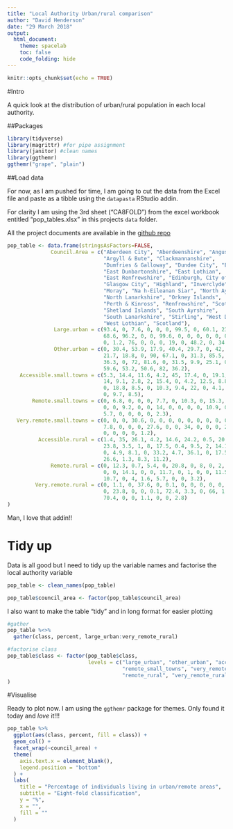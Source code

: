 ```yaml
---
title: "Local Authority Urban/rural comparison"
author: "David Henderson"
date: "29 March 2018"
output: 
  html_document:
    theme: spacelab
    toc: false
    code_folding: hide
---
```


```r
knitr::opts_chunk$set(echo = TRUE)
```

#Intro

A quick look at the distribution of urban/rural population in each local authority.

##Packages

```r
library(tidyverse)
library(magrittr) #for pipe assignment
library(janitor) #clean names
library(ggthemr)
ggthemr("grape", "plain")
```

##Load data

For now, as I am pushed for time, I am going to cut the data from the Excel file and paste as a tibble using the `datapasta` RStudio addin. 

For clarity I am using the 3rd sheet ("CA8FOLD") from the excel workbook entitled "pop_tables.xlsx" in this projects `data` folder. 

All the project documents are available in the [github repo](https://github.com/davidhen/rural_urban)

```r
pop_table <- data.frame(stringsAsFactors=FALSE,
              Council.Area = c("Aberdeen City", "Aberdeenshire", "Angus",
                               "Argyll & Bute", "Clackmannanshire",
                               "Dumfries & Galloway", "Dundee City", "East Ayrshire",
                               "East Dunbartonshire", "East Lothian",
                               "East Renfrewshire", "Edinburgh, City of", "Falkirk", "Fife",
                               "Glasgow City", "Highland", "Inverclyde", "Midlothian",
                               "Moray", "Na h-Eileanan Siar", "North Ayrshire",
                               "North Lanarkshire", "Orkney Islands",
                               "Perth & Kinross", "Renfrewshire", "Scottish Borders",
                               "Shetland Islands", "South Ayrshire",
                               "South Lanarkshire", "Stirling", "West Dunbartonshire",
                               "West Lothian", "Scotland"),
               Large.urban = c(93.4, 0, 7.6, 0, 0, 0, 99.5, 0, 60.1, 23.2,
                               68.6, 96.2, 0, 0, 99.6, 0, 0, 0, 0, 0, 0, 1.9,
                               0, 1.2, 76, 0, 0, 0, 19, 0, 48.2, 0, 34.6),
               Other.urban = c(0, 30.4, 53.9, 17.9, 40.4, 29.7, 0, 42, 27.4,
                               21.7, 18.8, 0, 90, 67.1, 0, 31.3, 85.5, 77.2,
                               36.3, 0, 72, 81.6, 0, 31.5, 9.9, 25.1, 0, 68.7,
                               59.6, 53.2, 50.6, 82, 36.2),
    Accessible.small.towns = c(5.3, 14.4, 11.6, 4.2, 45, 17.4, 0, 19.1, 7.4,
                               14, 9.1, 2.8, 2, 15.4, 0, 4.2, 12.5, 8.8, 8.2,
                               0, 18.8, 8.5, 0, 10.3, 9.4, 22, 0, 4.1, 10.7, 13.4,
                               0, 9.7, 8.5),
        Remote.small.towns = c(0, 6.8, 0, 0, 0, 7.7, 0, 10.3, 0, 15.3, 0, 0, 0,
                               0, 0, 9.2, 0, 0, 14, 0, 0, 0, 0, 10.9, 0, 6, 0,
                               5.7, 0, 0, 0, 0, 2.3),
   Very.remote.small.towns = c(0, 0, 0, 30.6, 0, 0, 0, 0, 0, 0, 0, 0, 0, 0, 0,
                               7.8, 0, 0, 0, 27.6, 0, 0, 34, 0, 0, 0, 29.6, 0,
                               0, 0, 0, 0, 1.2),
          Accessible.rural = c(1.4, 35, 26.1, 4.2, 14.6, 24.2, 0.5, 20.6, 5.1,
                               23.8, 3.5, 1, 8, 17.5, 0.4, 9.5, 2, 14.1, 29.8,
                               0, 4.9, 8.1, 0, 33.2, 4.7, 36.1, 0, 17.5, 9.2,
                               26.6, 1.3, 8.3, 11.2),
              Remote.rural = c(0, 12.3, 0.7, 5.4, 0, 20.8, 0, 8, 0, 2, 0, 0, 0,
                               0, 0, 14.1, 0, 0, 11.7, 0, 1, 0, 0, 11.5, 0,
                               10.7, 0, 4, 1.6, 5.7, 0, 0, 3.2),
         Very.remote.rural = c(0, 1.1, 0, 37.6, 0, 0.1, 0, 0, 0, 0, 0, 0, 0, 0,
                               0, 23.8, 0, 0, 0.1, 72.4, 3.3, 0, 66, 1.4, 0, 0,
                               70.4, 0, 0, 1.1, 0, 0, 2.8)
)

```

Man, I love that addin!!

# Tidy up

Data is all good but I need to tidy up the variable names and factorise the local authority variable

```r
pop_table <- clean_names(pop_table)

pop_table$council_area <- factor(pop_table$council_area)
```

I also want to make the table "tidy" and in long format for easier plotting

```r
#gather
pop_table %<>% 
  gather(class, percent, large_urban:very_remote_rural)

#factorise class
pop_table$class <- factor(pop_table$class,
                          levels = c("large_urban", "other_urban", "accessible_small_towns",
                                     "remote_small_towns", "very_remote_small_towns", "accessible_rural",
                                     "remote_rural", "very_remote_rural")
)

```

#Visualise

Ready to plot now. I am using the `ggthemr` package for themes. Only found it today and *love* it!!!

```r
pop_table %>% 
  ggplot(aes(class, percent, fill = class)) +
  geom_col() +
  facet_wrap(~council_area) +
  theme(
    axis.text.x = element_blank(),
    legend.position = "bottom"
  ) +
  labs(
    title = "Percentage of individuals living in urban/remote areas",
    subtitle = "Eight-fold classification",
    y = "%",
    x = "",
    fill = ""
  ) 
```
